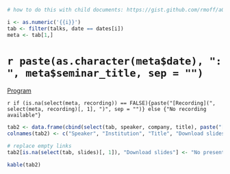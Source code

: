 ```r
# how to do this with child documents: https://gist.github.com/rmoff/a043676a2f084b81a434

i <- as.numeric('{{i}}')
tab <- filter(talks, date == dates[i])
meta <- tab[1,]
```

# `r paste(as.character(meta$date), ": ", meta$seminar_title, sep = "")` {-}

[Program](`r paste("[link](talks/", rdate[i], "/agenda.pdf)", sep = "")`)

`r if (is.na(select(meta, recording)) == FALSE){paste("[Recording](", select(meta, recording)[, 1], ")", sep = "")} else {"No recording available"}`

```r
tab2 <- data.frame(cbind(select(tab, speaker, company, title), paste("[link](talks/", rdate[i], "/", select(tab, slides)[, 1], ")", sep = "")))
colnames(tab2) <- c("Speaker", "Institution", "Title", "Download slides")

# replace empty links
tab2[is.na(select(tab, slides)[, 1]), "Download slides"] <- "No presentation available"

kable(tab2)
```
